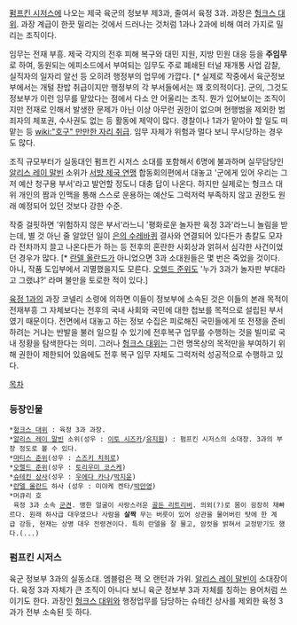 [[펌프킨 시저스]]에 나오는 제국 육군의 정보부 제3과, 줄여서 육정 3과. 과장은 [[헝크스 대위]]. 과장 계급이 한끗 밀리는 것에서 드러나는 것처럼 1과나 2과에 비해 여러 가지로 밀리는 조직이다. 

임무는 전재 부흥. 제국 각지의 전후 피해 복구와 대민 지원, 지방 민원 대응 등을 '''주임무'''로 하여, 동원되는 에피소드에서 부여되는 임무도 주로 폐쇄된 터널 재개통 사업 감찰, 실직자의 일자리 알선 등 오히려 행정부의 업무에 가깝다. [* 실제로 작중에서 육군정보부에서는 개털 찬밥 취급이지만 행정부의 각 부서들에서는 꽤 호의적이다]. 군의, 그것도 정보부가 이런 임무를 맡았다는 점에서 다소 안 어울리는 조직. 뭔가 있어보이는 조직이지만 전재로 인해서 발생한 문제가 아닌 이상 아무런 권한이 없으며 현행범을 제외한 범죄자의 체포권, 수사권도 없는 등 활동에 제약이 많다. 경찰이나 1과가 맡아야 할 일도 떠맡는 등 [[wiki:"호구" 만만한 자리 취급]]. 임무 자체가 위험과 멀다 보니 무시당하는 경우도 많다.

조직 규모부터가 실동대인 펌프킨 시저스 소대를 포함해서 6명에 불과하며 실무담당인 [[알리스 레이 말빈]] 소위가 [[서방 제국 연맹]] 합동회의편에서 대놓고 '군에게 있어 우리는 그저 예산 청구용 부서'라고 발언할 정도니 대충 답이 나온다. 하지만 실제로는 헝크스 대위 개인의 짬과 인맥을 통해 스스로 운용하는 예산도 그럭저럭 부족하지 않고 권한도 원래 예정되어 있던 것보다 강한 수준.

작중 걸핏하면 '위험하지 않은 부서'라느니 '평화로운 놀자판 육정 3과'라느니 놀림을 받는데, 별 것 아닌 줄 알았던 일이 [[은의 수레바퀴]] 결사와 연결되어 있다든가 총칼도 모자라 전차까지 끌고 나온다든가 하는 등 전후의 혼란한 사회상과 얽혀서 심각한 사건이었던 경우가 많다. [* [[란델 올란드]]가 아니었으면 3과 소대원들은 몇 번은 죽었을 것이다. 아니, 작품 도입부에서 괴멸했을지도 모른다. [[오렐드 준위]]도 '누가 3과가 놀자판 부대라고 그랬냐?' 라며 불만을 토로한 적이 있다.]

[[육정 1과]]의 과장 코넬리 소령에 의하면 이들이 정보부에 소속된 것은 이들의 본래 목적이 전재부흥 그 자체보다는 전후의 국내 사회와 국민에 대한 첩보를 목적으로 설립된 부서였기 때문이다. 전면에서 대놓고 하는 정보 수집은 피로해진 국민들에게 또 전쟁을 준비하려는 거냐는 반발을 불러 일으킬 수 있기에 전후복구 업무를 수행하는 것을 빌미로 국내 정황을 탐색한다는 의미. 그러나 [[헝크스 대위]]는 그런 명목상의 목적만을 부여하기 위해 권한이 제한되어 있음에도 전후 복구 임무 자체도 그럭저럭 성공적으로 수행하고 있다.


[[목차]]

=== 등장인물 ===
 *[[헝크스 대위]] : 육정 3과 과장.
 *[[알리스 레이 말빈]] 소위(성우 : [[이토 시즈카]]/[[유지원]]) : 펌프킨 시저스의 소대장. 3과의 부장 정도로 볼 수 있다.
 *[[마티스 준위]](성우 : [[스즈키 치히로]])
 *[[오렐드 준위]](성우 : [[토리우미 코스케]])
 *[[슈테킨 상사]](성우 : [[우에다 카나]]/[[박지윤]])
 *[[란델 올란드]] 하사 (성우 : 미야케 켄타/[[박만영]])
 *머큐리 호
  육정 3과 소속 [[군견]]. 맹한 얼굴이 사랑스러운 [[골든 리트리버]]. 의외(?)로 몸이 굉장히 재빠르다. 원래 하사급 대우였으나 사람을 '''살짝''' 무는 버릇이 있어 상관을 물어버린 탓에 한 계급 강등, 현재는 상병 대우 전령견이다. 특히 란델을 잘 물고, 암컷을 밝혀서 교정받기도 했다.(...)

=== 펌프킨 시저스 ===
육군 정보부 3과의 실동소대. 엠블럼은 잭 오 랜턴과 가위. [[알리스 레이 말빈]]이 소대장이다. 육정 3과 자체가 큰 조직이 아니다 보니 육군 정보부 3과 자체를 칭하는 용어처럼 쓰이기도 한다. 과장인 [[헝크스 대위]]와 행정업무를 담당하는 슈테킨 상사를 제외한 육정 3과가 전부 소속된 듯 하다.
